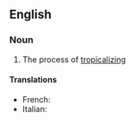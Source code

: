 ==English==

===Noun===
{{en-noun|-}}

# The process of [[tropicalize|tropicalizing]]

====Translations====
{{trans-top}}
* French: {{t+|fr|tropicalisation}}
* Italian: {{t-|it|tropicalizzazione|f}}
{{trans-mid}}

{{trans-bottom}}